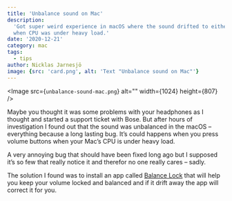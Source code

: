 ```yaml
---
title: 'Unbalance sound on Mac'
description:
  'Got super weird experience in macOS where the sound drifted to either left or right (and stayed)
  when CPU was under heavy load.'
date: '2020-12-21'
category: mac
tags:
  - tips
author: Nicklas Jarnesjö
image: {src: 'card.png', alt: 'Text "Unbalance sound on Mac"'}
---
```


<Image src={`unbalance-sound-mac.png`} alt="" width={1024} height={807} />

Maybe you thought it was some problems with your headphones as I thought and started a support
ticket with Bose. But after hours of investigation I found out that the sound was unbalanced in the
macOS – everything because a long lasting bug. It’s could happens when you press volume buttons when
your Mac’s CPU is under heavy load.

A very annoying bug that should have been fixed long ago but I supposed it’s so few that really
notice it and therefor no one really cares – sadly.

The solution I found was to install an app called
[Balance Lock](https://www.tunabellysoftware.com/balance_lock/) that will help you keep your volume
locked and balanced and if it drift away the app will correct it for you.
